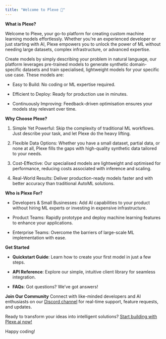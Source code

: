 ```yaml
---
title: "Welcome to Plexe 🚀"
---
```


**What is Plexe?**

Welcome to Plexe, your go-to platform for creating custom machine learning models effortlessly. Whether you're an experienced developer or just starting with AI, Plexe empowers you to unlock the power of ML without needing large datasets, complex infrastructure, or advanced expertise.

Create models by simply describing your problem in natural language, our platform leverages pre-trained models to generate synthetic domain-specific datasets and train specialised, lightweight models for your specific use case. These models are:

* Easy to Build: No coding or ML expertise required.

* Efficient to Deploy: Ready for production use in minutes.

* Continuously Improving: Feedback-driven optimisation ensures your models stay relevant over time.

**Why Choose Plexe?**

1. Simple Yet Powerful: Skip the complexity of traditional ML workflows. Just describe your task, and let Plexe do the heavy lifting.

2. Flexible Data Options: Whether you have a small dataset, partial data, or none at all, Plexe fills the gaps with high-quality synthetic data tailored to your needs.

3. Cost-Effective: Our specialised models are lightweight and optimised for performance, reducing costs associated with inference and scaling.

4. Real-World Results: Deliver production-ready models faster and with better accuracy than traditional AutoML solutions.

**Who is Plexe For?**

* Developers & Small Businesses: Add AI capabilities to your product without hiring ML experts or investing in expensive infrastructure.

* Product Teams: Rapidly prototype and deploy machine learning features to enhance your applications.

* Enterprise Teams: Overcome the barriers of large-scale ML implementation with ease.

**Get Started**

* **Quickstart Guide**: Learn how to create your first model in just a few steps.

* **API Reference**: Explore our simple, intuitive client library for seamless integration.

* **FAQs**: Got questions? We’ve got answers!

**Join Our Community**
Connect with like-minded developers and AI enthusiasts on our [Discord channel](https://discord.gg/your-discord-invite-link) for real-time support, feature requests, and updates.

Ready to transform your ideas into intelligent solutions? [Start building with Plexe.ai now!](https://plexe.ai)

Happy coding!
